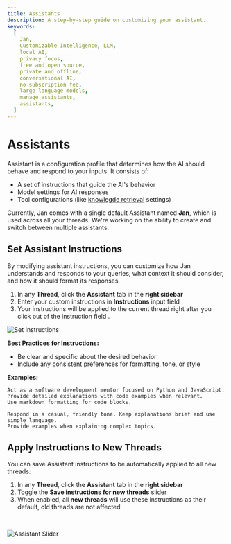 ```yaml
---
title: Assistants
description: A step-by-step guide on customizing your assistant.
keywords:
  [
    Jan,
    Customizable Intelligence, LLM,
    local AI,
    privacy focus,
    free and open source,
    private and offline,
    conversational AI,
    no-subscription fee,
    large language models,
    manage assistants,
    assistants,
  ]
---
```



# Assistants
Assistant is a configuration profile that determines how the AI should behave and respond to your inputs. It consists of:
- A set of instructions that guide the AI's behavior
- Model settings for AI responses
- Tool configurations (like [knowlegde retrieval](/docs/tools/retrieval) settings)

Currently, Jan comes with a single default Assistant named **Jan**, which is used across all your threads. We're working on the ability to create and switch between multiple assistants. 

## Set Assistant Instructions
By modifying assistant instructions, you can customize how Jan understands and responds to your queries, what context it should consider, and how it should format its responses.

1. In any **Thread**, click the **Assistant** tab in the **right sidebar**
2. Enter your custom instructions in **Instructions** input field
3. Your instructions will be applied to the current thread right after you click out of the instruction field .

![Set Instructions](./_assets/quick-start-02.png)

**Best Practices for Instructions:**
- Be clear and specific about the desired behavior
- Include any consistent preferences for formatting, tone, or style

**Examples:**
```
Act as a software development mentor focused on Python and JavaScript. 
Provide detailed explanations with code examples when relevant.
Use markdown formatting for code blocks.
```
```
Respond in a casual, friendly tone. Keep explanations brief and use simple language.
Provide examples when explaining complex topics.
```


## Apply Instructions to New Threads
You can save Assistant instructions to be automatically applied to all new threads:

1. In any **Thread**, click the **Assistant** tab in the **right sidebar**
2. Toggle the **Save instructions for new threads** slider 
3. When enabled, all **new threads** will use these instructions as their default, old threads are not affected

<br/>

![Assistant Slider](./_assets/assistant-01.png)

<br/>